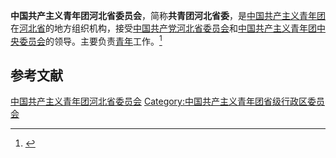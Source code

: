 {{Infobox PRCG
|机构名称 = 中国共产主义青年团<br />河北省委员会
|标志1    = China Youth League logo.svg
|上级机构 = [[中国共产主义青年团中央委员会|中国共产主义青年团中央委员会]]
|机构类型 = [[人民团体|人民团体]]
|行政级别 = 正地厅级
|届数     = 
|任期始   = 
|职位1    = 书　记
|人员1    = [[侯贵松|侯贵松]]
|职位2    = 副书记
|人员2    = 
|人数2    =
|职位3    =
|人员3    =
|组织法规 = [[s:中国共产主义青年团章程|中国共产主义青年团章程]]
|中共上级 = [[中国共产党河北省委员会|中国共产党河北省委员会]]
|中共本级 = 中国共产党中国共产主义青年团河北省委员会[[党组|党组]]
|场所1    =
|地址1    =河北省石家庄市桥西区裕华西路53号
|邮编1    =050006
|电话1    =
|网站     =中国共产主义青年团河北省委员会
|网址     =http://www.54heb.org.cn/
|时期1    =
|机构1    =
|时期2    =
|机构2    =
}}
'''中国共产主义青年团河北省委员会'''，简称'''共青团河北省委'''，是[[中国共产主义青年团|中国共产主义青年团]]在[[河北省|河北省]]的地方组织机构，接受[[中国共产党河北省委员会|中国共产党河北省委员会]]和[[中国共产主义青年团中央委员会|中国共产主义青年团中央委员会]]的领导。主要负责[[青年|青年]]工作。<ref>{{Cite book|title=中华人民共和国职官志|author=何虎生, 李耀东, 向常福主编|publisher=中国社会出版社|year=2003|isbn=9787800883934|location=北京|pages=}}</ref>

== 参考文献 ==
{{Reflist}}

{{中华人民共和国各省级行政区|委员会|中国共产主义青年团|仅内地=yes}}

{{Authority control}}
[[Category:中国共产主义青年团河北省委员会|]]
[[Category:中国共产主义青年团省级行政区委员会|Category:中国共产主义青年团省级行政区委员会]]